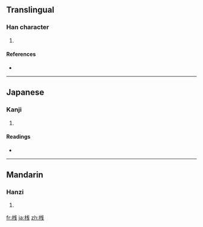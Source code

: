 {{also|棧}}
==Translingual==

===Han character===
{{Han char|rn=75|rad=木|as=06|sn=10|four=|canj=木戈手 (DIQ)}}

# {{defn|Han|sort=木06}}

====References====
* {{Han ref|kx=0526.211|hdz=21192.061|uh=685F|ud=26719}}

----

==Japanese==

===Kanji===
{{ja-kanji|grade=c|rs=木06}}

# {{defn|Japanese|sort=木06}}

====Readings====
* {{ja-readings|on=[[さん]] (san), [[せん]] (sen)|kun=[[かけはし]] (kakehashi), [[たな]] (tana)}}

----

==Mandarin==

===Hanzi===
{{cmn-hanzi|pin=[[zhàn]] ([[zhan4]])|wg=chan<sup>4</sup>}}

# {{defn|Mandarin|sort=木06}}

[[fr:桟]]
[[ja:桟]]
[[zh:桟]]